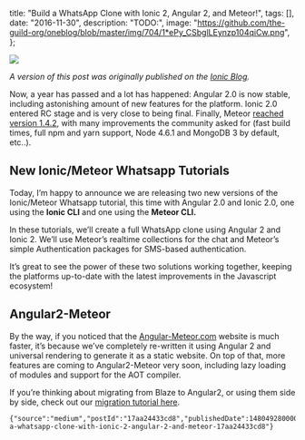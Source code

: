 

  title: "Build a WhatsApp Clone with Ionic 2, Angular 2, and Meteor!",
  tags: [],
  date: "2016-11-30",
  description: "TODO:",
  image: "https://github.com/the-guild-org/oneblog/blob/master/img/704/1*ePy_CSbglLEynzp104qiCw.png",
};
      
  

![](https://github.com/the-guild-org/oneblog/blob/master/img/704/1*ePy_CSbglLEynzp104qiCw.png?raw=true)

_A version of this post was originally published on the [Ionic Blog](http://blog.ionic.io/build-a-whatsapp-clone-with-ionic-2-angular-2-and-meteor/)._


Now, a year has passed and a lot has happened: Angular 2.0 is now stable, including astonishing amount of new features for the platform. Ionic 2.0 entered RC stage and is very close to being final. Finally, Meteor [reached version 1.4.2](http://info.meteor.com/blog/announcing-meteor-1.4.2), with many improvements the community asked for (fast build times, full npm and yarn support, Node 4.6.1 and MongoDB 3 by default, etc..).


## New Ionic/Meteor Whatsapp Tutorials

Today, I’m happy to announce we are releasing two new versions of the Ionic/Meteor Whatsapp tutorial, this time with Angular 2.0 and Ionic 2.0, one using the **Ionic CLI** and one using the **Meteor CLI.**


In these tutorials, we’ll create a full WhatsApp clone using Angular 2 and Ionic 2. We’ll use Meteor’s realtime collections for the chat and Meteor’s simple Authentication packages for SMS-based authentication.

It’s great to see the power of these two solutions working together, keeping the platforms up-to-date with the latest improvements in the Javascript ecosystem!

## Angular2-Meteor

By the way, if you noticed that the [Angular-Meteor.com](https://angular-meteor.com/) website is much faster, it’s because we’ve completely re-written it using Angular 2 and universal rendering to generate it as a static website. On top of that, more features are coming to Angular2-Meteor very soon, including lazy loading of modules and support for the AOT compiler.


If you’re thinking about migrating from Blaze to Angular2, or using them side by side, check out our [migration tutorial here](https://angular-meteor.com/tutorials/migration/angular2/introduction).


```backmatter
{"source":"medium","postId":"17aa24433cd8","publishedDate":1480492800000,"url":"https://blog.meteor.com/build-a-whatsapp-clone-with-ionic-2-angular-2-and-meteor-17aa24433cd8"}
```
